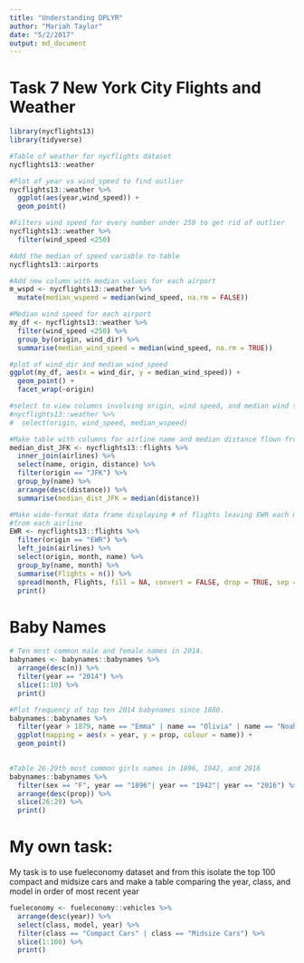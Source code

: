 ---
title: "Understanding DPLYR"
author: "Mariah Taylor"
date: "5/2/2017"
output: md_document
---

# Task 7 New York City Flights and Weather

```{r}
library(nycflights13)
library(tidyverse)

#Table of weather for nycflights dataset
nycflights13::weather

#Plot of year vs wind_speed to find outlier
nycflights13::weather %>%
  ggplot(aes(year,wind_speed)) +
  geom_point()

#Filters wind speed for every number under 250 to get rid of outlier
nycflights13::weather %>%
  filter(wind_speed <250)

#Add the median of speed variable to table
nycflights13::airports

#Add new column with median values for each airport
m_wspd <- nycflights13::weather %>%
  mutate(median_wspeed = median(wind_speed, na.rm = FALSE))

#Median wind speed for each airport
my_df <- nycflights13::weather %>%
  filter(wind_speed <250) %>%
  group_by(origin, wind_dir) %>%
  summarise(median_wind_speed = median(wind_speed, na.rm = TRUE))

#plot of wind_dir and median_wind_speed
ggplot(my_df, aes(x = wind_dir, y = median_wind_speed)) +
  geom_point() +
  facet_wrap(~origin)

#select to view columns involving origin, wind speed, and median wind speed
#nycflights13::weather %>%
#  select(origin, wind_speed, median_wspeed)

#Make table with columns for airline name and median distance flown from JFK
median_dist_JFK <- nycflights13::flights %>%
  inner_join(airlines) %>%
  select(name, origin, distance) %>%
  filter(origin == "JFK") %>%
  group_by(name) %>%
  arrange(desc(distance)) %>%
  summarise(median_dist_JFK = median(distance))

#Make wide-format data frame displaying # of flights leaving EWR each month
#from each airline
EWR <- nycflights13::flights %>%
  filter(origin == "EWR") %>%
  left_join(airlines) %>%
  select(origin, month, name) %>%
  group_by(name, month) %>%
  summarise(Flights = n()) %>%
  spread(month, Flights, fill = NA, convert = FALSE, drop = TRUE, sep = NULL) %>%
  print()

```


# Baby Names
```{r}
# Ten most common male and female names in 2014. 
babynames <- babynames::babynames %>%
  arrange(desc(n)) %>%
  filter(year == "2014") %>%
  slice(1:10) %>%
  print()

#Plot frequency of top ten 2014 babynames since 1880.
babynames::babynames %>%
  filter(year > 1879, name == "Emma" | name == "Olivia" | name == "Noah" | name == "Sophia" | name == "Liam" | name == "Mason" | name == "Isabella" | name == "Jacob" |  name == "William" | name == "Ethan") %>%
  ggplot(mapping = aes(x = year, y = prop, colour = name)) +
  geom_point()

  
#Table 26-29th most common girls names in 1896, 1942, and 2016
babynames::babynames %>%
  filter(sex == "F", year == "1896"| year == "1942"| year == "2016") %>%
  arrange(desc(prop)) %>%
  slice(26:29) %>%
  print()
```


# My own task:
My task is to use fueleconomy dataset and from this isolate the top 100 compact and midsize cars and make a table comparing the year, class, and model in order of most recent year
```{r}
fueleconomy <- fueleconomy::vehicles %>%
  arrange(desc(year)) %>%
  select(class, model, year) %>%
  filter(class == "Compact Cars" | class == "Midsize Cars") %>%
  slice(1:100) %>%
  print()
```
```{r}

```

